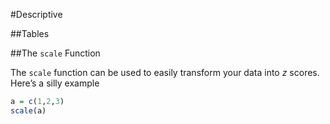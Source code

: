 #Descriptive

##Tables

##The `scale` Function

The `scale` function can be used to easily transform your data into $z$ scores. Here's a silly example
```r
a = c(1,2,3)
scale(a)
```


